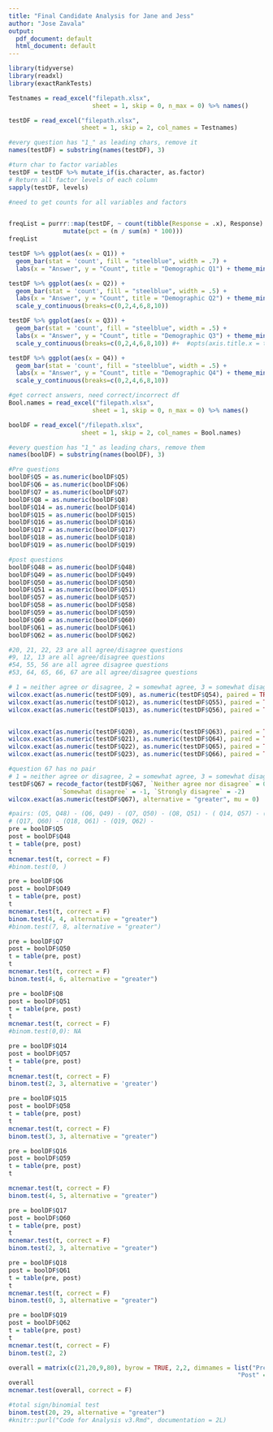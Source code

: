 ```yaml
---
title: "Final Candidate Analysis for Jane and Jess"
author: "Jose Zavala"
output:
  pdf_document: default
  html_document: default
---
```


```r
library(tidyverse)
library(readxl)
library(exactRankTests)
```

```r
Testnames = read_excel("filepath.xlsx",
                       sheet = 1, skip = 0, n_max = 0) %>% names()

testDF = read_excel("filepath.xlsx",
                    sheet = 1, skip = 2, col_names = Testnames)

#every question has "1_" as leading chars, remove it
names(testDF) = substring(names(testDF), 3)

#turn char to factor variables
testDF = testDF %>% mutate_if(is.character, as.factor)
# Return all factor levels of each column
sapply(testDF, levels)
```

```r
#need to get counts for all variables and factors


freqList = purrr::map(testDF, ~ count(tibble(Response = .x), Response) %>% 
               mutate(pct = (n / sum(n) * 100)))
freqList
```

```r
testDF %>% ggplot(aes(x = Q1)) + 
  geom_bar(stat = 'count', fill = "steelblue", width = .7) +
  labs(x = "Answer", y = "Count", title = "Demographic Q1") + theme_minimal() + ylim(0,8)

testDF %>% ggplot(aes(x = Q2)) + 
  geom_bar(stat = 'count', fill = "steelblue", width = .5) +
  labs(x = "Answer", y = "Count", title = "Demographic Q2") + theme_minimal() + 
  scale_y_continuous(breaks=c(0,2,4,6,8,10))

testDF %>% ggplot(aes(x = Q3)) + 
  geom_bar(stat = 'count', fill = "steelblue", width = .5) +
  labs(x = "Answer", y = "Count", title = "Demographic Q3") + theme_minimal() + 
  scale_y_continuous(breaks=c(0,2,4,6,8,10)) #+  #opts(axis.title.x = theme_text(vjust=-0.5))

testDF %>% ggplot(aes(x = Q4)) + 
  geom_bar(stat = 'count', fill = "steelblue", width = .5) +
  labs(x = "Answer", y = "Count", title = "Demographic Q4") + theme_minimal() + 
  scale_y_continuous(breaks=c(0,2,4,6,8,10))
```


```r
#get correct answers, need correct/incorrect df
Bool.names = read_excel("filepath.xlsx",
                       sheet = 1, skip = 0, n_max = 0) %>% names()

boolDF = read_excel("/filepath.xlsx",
                    sheet = 1, skip = 2, col_names = Bool.names)

#every question has "1_" as leading chars, remove them
names(boolDF) = substring(names(boolDF), 3)

#Pre questions
boolDF$Q5 = as.numeric(boolDF$Q5)
boolDF$Q6 = as.numeric(boolDF$Q6)
boolDF$Q7 = as.numeric(boolDF$Q7)
boolDF$Q8 = as.numeric(boolDF$Q8)
boolDF$Q14 = as.numeric(boolDF$Q14)
boolDF$Q15 = as.numeric(boolDF$Q15)
boolDF$Q16 = as.numeric(boolDF$Q16)
boolDF$Q17 = as.numeric(boolDF$Q17)
boolDF$Q18 = as.numeric(boolDF$Q18)
boolDF$Q19 = as.numeric(boolDF$Q19)

#post questions
boolDF$Q48 = as.numeric(boolDF$Q48)
boolDF$Q49 = as.numeric(boolDF$Q49)
boolDF$Q50 = as.numeric(boolDF$Q50)
boolDF$Q51 = as.numeric(boolDF$Q51)
boolDF$Q57 = as.numeric(boolDF$Q57)
boolDF$Q58 = as.numeric(boolDF$Q58)
boolDF$Q59 = as.numeric(boolDF$Q59)
boolDF$Q60 = as.numeric(boolDF$Q60)
boolDF$Q61 = as.numeric(boolDF$Q61)
boolDF$Q62 = as.numeric(boolDF$Q62)

#20, 21, 22, 23 are all agree/disagree questions
#9, 12, 13 are all agree/disagree questions
#54, 55, 56 are all agree disagree questions
#53, 64, 65, 66, 67 are all agree/disagree questions
```


```r
# 1 = neither agree or disagree, 2 = somewhat agree, 3 = somewhat disagree, 4 = strong disagree
wilcox.exact(as.numeric(testDF$Q9), as.numeric(testDF$Q54), paired = TRUE, alternative = "greater", mu = 0)
wilcox.exact(as.numeric(testDF$Q12), as.numeric(testDF$Q55), paired = TRUE, alternative = "greater", mu = 0)
wilcox.exact(as.numeric(testDF$Q13), as.numeric(testDF$Q56), paired = TRUE, alternative = "greater", mu = 0)


wilcox.exact(as.numeric(testDF$Q20), as.numeric(testDF$Q63), paired = TRUE, alternative = "greater", mu = 0)
wilcox.exact(as.numeric(testDF$Q21), as.numeric(testDF$Q64), paired = TRUE, alternative = "greater", mu = 0)
wilcox.exact(as.numeric(testDF$Q22), as.numeric(testDF$Q65), paired = TRUE, alternative = "greater", mu = 0)
wilcox.exact(as.numeric(testDF$Q23), as.numeric(testDF$Q66), paired = TRUE, alternative = "greater", mu = 0)

#question 67 has no pair
# 1 = neither agree or disagree, 2 = somewhat agree, 3 = somewhat disagree, 4 = strong agree, 5 = strong disagree
testDF$Q67 = recode_factor(testDF$Q67, `Neither agree nor disagree` = 0, `Somewhat agree` = 1, `Strongly agree` = 2,
              `Somewhat disagree` = -1, `Strongly disagree` = -2)
wilcox.exact(as.numeric(testDF$Q67), alternative = "greater", mu = 0)

```



```r

#pairs: (Q5, Q48) - (Q6, Q49) - (Q7, Q50) - (Q8, Q51) - ( Q14, Q57) - (Q15, Q58) - (Q16, Q59) -
# (Q17, Q60) - (Q18, Q61) - (Q19, Q62) -
pre = boolDF$Q5
post = boolDF$Q48
t = table(pre, post)
t
mcnemar.test(t, correct = F)
#binom.test(0, )
```

```r

pre = boolDF$Q6
post = boolDF$Q49
t = table(pre, post)
t
mcnemar.test(t, correct = F)
binom.test(4, 4, alternative = "greater")
#binom.test(7, 8, alternative = "greater")
```

```r

pre = boolDF$Q7
post = boolDF$Q50
t = table(pre, post)
t
mcnemar.test(t, correct = F)
binom.test(4, 6, alternative = "greater")
```

```r

pre = boolDF$Q8
post = boolDF$Q51
t = table(pre, post)
t
mcnemar.test(t, correct = F)
#binom.test(0,0): NA
```

```r

pre = boolDF$Q14
post = boolDF$Q57
t = table(pre, post)
t
mcnemar.test(t, correct = F)
binom.test(2, 3, alternative = 'greater')
```

```r

pre = boolDF$Q15
post = boolDF$Q58
t = table(pre, post)
t
mcnemar.test(t, correct = F)
binom.test(3, 3, alternative = "greater")
```

```r

pre = boolDF$Q16
post = boolDF$Q59
t = table(pre, post)
t

mcnemar.test(t, correct = F)
binom.test(4, 5, alternative = "greater")
```

```r

pre = boolDF$Q17
post = boolDF$Q60
t = table(pre, post)
t
mcnemar.test(t, correct = F)
binom.test(2, 3, alternative = "greater")
```

```r

pre = boolDF$Q18
post = boolDF$Q61
t = table(pre, post)
t
mcnemar.test(t, correct = F)
binom.test(0, 3, alternative = "greater")
```

```r


pre = boolDF$Q19
post = boolDF$Q62
t = table(pre, post)
t
mcnemar.test(t, correct = F)
binom.test(2, 2)

```

```r
overall = matrix(c(21,20,9,80), byrow = TRUE, 2,2, dimnames = list("Pre" = c("incorrect", "correct"),
                                                               "Post" = c("incorrect", "correct")))
overall
mcnemar.test(overall, correct = F)

#total sign/binomial test
binom.test(20, 29, alternative = "greater")
#knitr::purl("Code for Analysis v3.Rmd", documentation = 2L)
```
